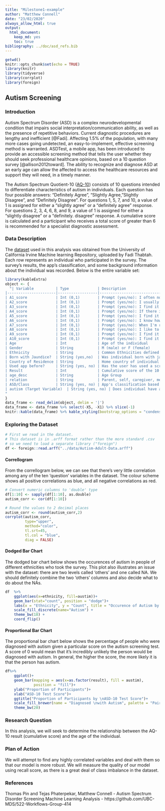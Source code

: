```yaml
---
title: "Milestone1-example"
author: "Matthew Connell"
date: "23/02/2020"
always_allow_html: true
output: 
  html_document:
    keep_md: yes
    toc: true
bibliography: ../doc/asd_refs.bib
---
```


```r
getwd()
knitr::opts_chunk$set(echo = TRUE)
library(knitr)
library(tidyverse)
library(corrplot)
library(foreign)
```

## Autism Screening

### Introduction

Autism Spectrum Disorder (ASD) is a complex neurodevelopmental condition that impairs social interpretation/communication ability, as well as the presence of repetitive behaviors.
Current diagnostic procedures are lengthy and inefficient [@Fadi]. 
Affecting 1.5% of the population, with many more cases going undetected, an easy-to-implement, effective screening method is warranted.
ASDTest, a mobile app, has been introduced to provide an accessible screening method that tells the user whether they should seek professional healthcare opinions, based on a 10 question survey [@allison2012toward].
The ability to recognize and diagnose ASD at an early age can allow the affected to access the healthcare resources and support they will need, in a timely manner. 

The Autism Spectrum Quotient-10 ([AQ-10](https://www.nice.org.uk/guidance/cg142/resources/autism-spectrum-quotient-aq10-test-pdf-186582493)) consists of 10 questions intended to differentiate characteristics of autism in individuals.
Each question has four possible answers: "Definitely Agree", "Slightly Agree, "Slightly Disagree", and "Definitely Disagree".
For questions 1, 5, 7, and 10, a value of 1 is assigned for either a "slightly agree" or a "definitely agree" response.
For questions 2, 3, 4, 6, 8, and 9, a value of 1 is assigned for either a "slightly disagree" or a "definitely. disagree" response.
A cumulative score is calculated and a participant who receives a total score of greater than 6 is recommended for a specialist diagnostic assessment.


### Data Description

The [dataset](https://archive.ics.uci.edu/ml/datasets/Autism+Screening+Adult)  used in this analysis was obtained from the University of California Irvine Machine learning Repository, uploaded by Fadi Thabtah.
Each row represents an individual who participated in the survey.
The survey's results, the app's classification, and some background information about the individual was recorded.
Below is the entire variable set:

```r
library(kableExtra)
object <- {
  "| Variable          | Type             | Description                                                                                                                            |
|----------------------|------------------|----------------------------------------------------------------------------------------------------------------------------------------|
| A1_score             | Int (0,1)        | Prompt (yes/no): I often notice small sounds when others do not                                                                                 |
| A2_score             | Int (0,1)        | Prompt (yes/no): I usually concentrate more on the whole picture, rather than the small details                                                 |
| A3_score             | Int (0,1)        | Prompt (yes/no): I find it easy to do more than one thing at once                                                                               |
| A4_score             | Int (0,1)        | Prompt (yes/no): If there is an interruption, I can switch back to what I was doing very quickly                                                |
| A5_score             | Int (0,1)        | Prompt (yes/no): I find it easy to 'read between the lines' when someone is talking to me                                                       |
| A6_score             | Int (0,1)        | Prompt (yes/no): I know how to tell if someone listening to me is getting bored                                                                 |
| A7_score             | Int (0,1)        | Prompt (yes/no): When I'm reading a story I find it difficult to work out the characters' intentions                                            |
| A8_score             | Int (0,1)        | Prompt (yes/no): I like to collect information about categories of things(e.g. types of car, types of bird, types of train, types of plant etc) |
| A9_score             | Int (0,1)        | Prompt (yes/no): I find it easy to work out what someone is thinking or feeling just by looking at their face                                   |
| A10_score            | Int (0,1)        | Prompt (yes/no): I find it difficult to work out people's intentions                                                                            |
| Age                  | Int              | Age of the individual                                                                                                                  |
| Gender               | String           | M (male) or F (female)                                                                                                                 |
| Ethnicity            | String           | Common Ethnicities defined for each individual                                                                                         |
| Born with Jaundice?  | String (yes,no)  | Was individual born with jaundice?                                                                                                     |
| Country of Residence | String           | Home country of individual                                                                                                             |
| Used app before?     | String (yes, no) | Has the user has used a screening app                                                                                                  |
| Result               | Int              | Cumulative score of the 10 survey Q's                                                                                                  |
| age_desc             | String           | Age Group                                                                                                                              |
| relation             | String           | Parent, self, caregiver, medical staff, clinician ,etc.                                                                                |
| ASD/Class            | String (yes, no) | App's classification based on result                                                                                                   |
| autism (Target Variable)  | String (yes, no) | Does individual have an autism diagnosis?  
"
}
data_frame <- read_delim(object, delim = '|')
data_frame <- data_frame %>% select(-X5, -X1) %>% slice(-1)
knitr::kable(data_frame) %>% kable_styling(bootstrap_options = "condensed", full_width = F, fixed_thead = TRUE)
```

### Exploring the Dataset

```r

# First we read in the dataset.
# This dataset is in .arff format rather than the more standard .csv
# so we need to load a separate library ("foreign")
df <- foreign::read.arff("../data/Autism-Adult-Data.arff")
```

#### Correllogram

From the correllogram below, we can see that there's very little correlation among any of the ten 'question' variables in the dataset.
The colour scheme shows all positive correlations as blue, and all negative correlations as red.

```r

# Convert numeric columns to 'double' type
df[1:10] <- sapply(df[1:10], as.double)
autism_corr <- cor(df[1:10])

# Round the values to 2 decimal places
autism_corr <- round(autism_corr,2)
corrplot(autism_corr, 
         type="upper", 
         method="color",
         tl.srt=45, 
         tl.col = "blue",
         diag = FALSE)

```

#### Dodged Bar Chart

The dodged bar chart below shows the occurences of autism in people of different ethnicities who took the survey.
This plot also illustrates an issue with the dataset: there are two levels called 'others' and one called NA.
We should definitely combine the two 'others' columns and also decide what to do about the NAs.

```r
df  %>% 
    ggplot(aes(x=ethnicity, fill=austim))+
    geom_bar(stat="count", position = "dodge")+
    labs(x = "Ethnicity", y = "Count", title = "Occurence of Autism by Ethnicity") + 
    scale_fill_discrete(name="Autism") +
    theme_bw(18) +
    coord_flip()
```

#### Proportional Bar Chart

The proportional bar chart below shows the percentage of people who were diagnosed with autism given a particular score on the autism screening test.
A score of 0 would mean that it's incredibly unlikely the person would be diagnosed with autism.
In general, the higher the score, the more likely it is that the person has autism.

```r
df%>% 
    ggplot()+
    geom_bar(mapping = aes(x=as.factor(result), fill = austim),
             position = "fill")+
    ylab("Proportion of Participants")+
    xlab("ASD-10 Test Score")+
    ggtitle("Proportion of Participants by \nASD-10 Test Score")+
    scale_fill_brewer(name = "Diagnosed \nwith Autism", palette = "Paired") +
    theme_bw(20)
```

### Research Question

In this analysis, we will seek to determine the relationship between the AQ-10 result (cumulative score) and the age of the individual.

### Plan of Action

We will attempt to find any highly correlated variables and deal with them so that our model is more robust.
We will measure the quality of our model using recall score, as there is a great deal of class imbalance in the dataset. 

### References

Thomas Pin and Tejas Phaterpekar, Matthew Connell - Autism Spectrum Disorder Screening Machine Learning Analysis - https://github.com/UBC-MDS/522-Workflows-Group-414
